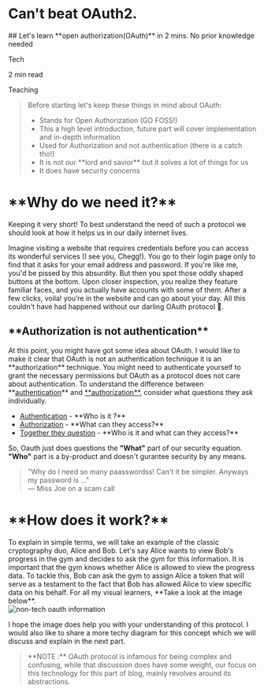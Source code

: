 
<BlogHeader date='2024-12-21'>
  <h1 className="m-0 p-0">Can't beat OAuth2.</h1>
  ## Let's learn **open authorization(OAuth)** in 2 mins. No prior knowledge needed
  <p className="tag">Tech</p>
  <p className="tag">2 min read</p>
  <p className="tag">Teaching</p>
</BlogHeader>

<blockquote className="border-l-4 border-info pl-4 italic my-6 mt-10 mb-0">
  Before starting let's keep these things in mind about OAuth:
  <ul className="list-disc">
    <li>Stands for Open Authorization (GO FOSS!)</li>
    <li>This a high level introduction, future part will cover implementation and in-depth information</li>
    <li>Used for Authorization and not authentication (there is a catch tho!)</li>
    <li>It is not our **lord and savior** but it solves a lot of things for us</li>
    <li>It does have security concerns</li>
  </ul>
</blockquote>

<div className="mt-10 mb-4">
<h1 className="m-0 p-0">**Why do we need it?**</h1>
</div>

Keeping it very short! To best understand the need of such a protocol we should look at how it helps us in our daily internet lives.

Imagine visiting a website that requires credentials before you can access its wonderful services (I see you, Chegg!). You go to their login page only to find that it asks for your email address and password. If you're like me, you'd be pissed by this absurdity. But then you spot those oddly shaped buttons at the bottom. Upon closer inspection, you realize they feature familiar faces, and you actually have accounts with some of them. After a few clicks, voila! you’re in the website and can go about your day.
All this couldn't have had happened without our darling OAuth protocol 🥂.

<div className="mt-6 mb-2">
<h2 className="m-0 p-0">**Authorization is not authentication**</h2>
</div>
At this point, you might have got some idea about OAuth. I would like to make it clear that OAuth is not an authentication technique it is an <span className="underline">**authorization**</span> technique. You might need to authenticate yourself to grant the necessary permissions but OAuth as a protocol does not care about authentication.
To understand the difference between **<ins>authentication</ins>** and <ins>**authorization**</ins>, consider what questions they ask individually.

<ul className="list-disc">
  <li> <ins>Authentication</ins> - **Who is it ?**</li>
  <li> <ins>Authorization</ins> - **What can they access?**</li>
  <li> <ins>Together they question</ins> - **Who is it and what can they access?**</li>
</ul>

So, Oauth just does questions the **"What"** part of our security equation. **"Who"** part is a by-product and doesn't gurantee security by any means.
<blockquote className="border-l-4 border-quote pl-4 italic my-6 mt-4 mb-0">
  "Why do I need so many paasswordss! Can't it be simpler. Anyways my password is ..."
  <footer className="text-sm mt-2">— Miss Joe on a scam call</footer>
</blockquote>

<div className="mt-10 mb-4">
<h1 className="m-0 p-0">**How does it work?**</h1>
</div>
To explain in simple terms, we will take an example of the classic cryptography duo, Alice and Bob. Let's say Alice wants to view Bob's progress in the gym and decides to ask the gym for this information. It is important that the gym knows whether Alice is allowed to view the progress data. To tackle this, Bob can ask the gym to assign Alice a token that will serve as a testament to the fact that Bob has allowed Alice to view specific data on his behalf.
For all my visual learners, **Take a look at the image below**.

<div className="relative w-full lg:max-w-[50rem] mx-auto mt-[10px] mb-[10px]
 sm:max-w-[30rem] md:max-w-[50rem] p-4 border-[1.5px] border-imgborder rounded-[3px]"
 >
    <Image
      src="/nontech-oauth.png"
      alt="non-tech oauth information"
      width={300}
      height={333}
      className="rounded object-cover w-full"
      priority
    />
</div>


I hope the image does help you with your understanding of this protocol. I would also like to share a more techy diagram for this concept which we will discuss and explain in the next part.
<blockquote className="border-l-4 border-info pl-4 italic my-6 mt-2 mb-0">
  **NOTE :** OAuth protocol is infamous for being complex and confusing, while that discussion does have some weight, our focus on this technology for this part of blog, mainly revolves around its abstractions. 
</blockquote>

